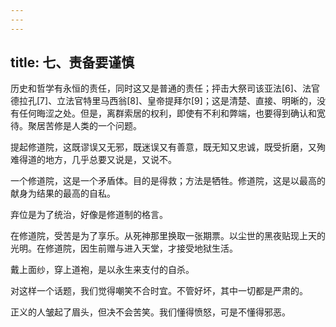 ```yaml
---
---
---
```

title: 七、责备要谨慎
---




历史和哲学有永恒的责任，同时这又是普通的责任；抨击大祭司该亚法[6]、法官德拉孔[7]、立法官特里马西翁[8]、皇帝提拜尔[9]；这是清楚、直接、明晰的，没有任何晦涩之处。但是，离群索居的权利，即使有不利和弊端，也要得到确认和宽待。聚居苦修是人类的一个问题。

提起修道院，这既谬误又无邪，既迷误又有善意，既无知又忠诚，既受折磨，又殉难得道的地方，几乎总要又说是，又说不。

一个修道院，这是一个矛盾体。目的是得救；方法是牺牲。修道院，这是以最高的献身为结果的最高的自私。

弃位是为了统治，好像是修道制的格言。

在修道院，受苦是为了享乐。从死神那里换取一张期票。以尘世的黑夜贴现上天的光明。在修道院，因生前赠与进入天堂，才接受地狱生活。

戴上面纱，穿上道袍，是以永生来支付的自杀。

对这样一个话题，我们觉得嘲笑不合时宜。不管好坏，其中一切都是严肃的。

正义的人皱起了眉头，但决不会苦笑。我们懂得愤怒，可是不懂得邪恶。